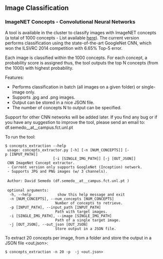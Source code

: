 == Image Classification ==

=== ImageNET Concepts - Convolutional Neural Networks ===

A tool is available in the cluster to classify images with ImageNET concepts (a total of 1000 concepts - List available [http://image-net.org/challenges/LSVRC/2014/browse-synsets here]).
The current version performs classification using the state-of-the-art GoogleNet CNN, which won the ILSVRC 2014 competition with 6.65% Top-5 error.  

Each image is classified within the 1000 concepts. For each concept, a probability score is assigned thus, the tool outputs the top N concepts (from the 1000) with highest probability. 

Features:
* Performs classification in batch (all images on a given folder) or single-image only.
* Supports .jpg and .png images.
* Output can be stored in a nice JSON file.
* The number of concepts N to output can be specified.

Support for other CNN networks will be added later. 
If you find any bug or if you have any suggestion to improve the tool, please send an email to: df.semedo__at__campus.fct.unl.pt 

To run the tool:

 $ concepts_extraction --help
  usage: concepts_extractor.py [-h] [-n [NUM_CONCEPTS]] [-p [INPUT_PATH]]
                       [-i [SINGLE_IMG_PATH]] [-j [OUT_JSON]]
  CNN ImageNet Concept extractor.
  - Current version only supports GoogleNet (Inception) network.
  - Supports JPG and PNG images (w/ 3 channels).
 
  Author: David Semedo (df.semedo__at__campus.fct.unl.pt )
 
  optional arguments:
   -h, --help            show this help message and exit
   -n [NUM_CONCEPTS], --num_concepts [NUM_CONCEPTS]
                        Number of concepts to retrieve.
   -p [INPUT_PATH], --input_path [INPUT_PATH]
                        Path with target images.
   -i [SINGLE_IMG_PATH], --image [SINGLE_IMG_PATH]
                        Path of a single target image.
   -j [OUT_JSON], --out_json [OUT_JSON]
                        Store output in a JSON file.

To extract 20 concepts per image, from a folder <folder> and store the output in a JSON file <out.json>:
 $ concepts_extraction -n 20 -p <folder> -j <out.json>